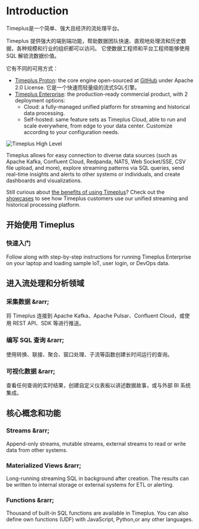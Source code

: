 # Introduction


Timeplus是一个简单、强大且经济的流处理平台。

Timeplus 提供强大的端到端功能，帮助数据团队快速、直观地处理流和历史数据，各种规模和行业的组织都可以访问。 它使数据工程师和平台工程师能够使用 SQL 解锁流数据价值。

它有不同的可用方式：

- [Timeplus Proton](/proton): the core engine open-sourced at [GitHub](https://github.com/timeplus-io/proton) under Apache 2.0 License. 它是一个快速而轻量级的流式SQL引擎。
- [Timeplus Enterprise](/timeplus-enterprise): the production-ready commercial product, with 2 deployment options:
  - Cloud: a fully-managed unified platform for streaming and historical data processing.
  - Self-hosted: same feature sets as Timeplus Cloud, able to run and scale everywhere, from edge to your data center. Customize according to your configuration needs.

![Timeplus High Level](/img/high_level_diagram.png)

Timeplus allows for easy connection to diverse data sources (such as Apache Kafka, Confluent Cloud, Redpanda, NATS, Web Socket/SSE, CSV file upload, and more), explore streaming patterns via SQL queries, send real-time insights and alerts to other systems or individuals, and create dashboards and visualizations.

Still curious about [the benefits of using Timeplus](/why-timeplus)? Check out the [showcases](/showcases) to see how Timeplus customers use our unified streaming and historical processing platform.

## 开始使用 Timeplus

<Quickstart href="/quickstart">

<h3>快速入门</h3>

<p>Follow along with step-by-step instructions for running Timeplus Enterprise on your laptop and loading sample IoT, user login, or DevOps data.</p>

</Quickstart>

## 进入流处理和分析领域

<Grid>

<GridItem href="/ingestion">
    <h3>采集数据 &amp;rarr;</h3>
    <p>
    将 Timeplus 连接到 Apache Kafka、Apache Pulsar、Confluent Cloud，或使用 REST API、SDK 等进行推送。
    </p>

</GridItem>
  <GridItem href="/query-syntax">
    <h3>编写 SQL 查询 &amp;rarr;</h3>
    <p>
    使用转换、联接、聚合、窗口处理、子流等函数创建长时间运行的查询。
    </p>

</GridItem>
  <GridItem href="/viz">
    <h3>可视化数据 &amp;rarr;</h3>
    <p>
    查看任何查询的实时结果，创建自定义仪表板以讲述数据故事，或与外部 BI 系统集成。
    </p>
  </GridItem>
</Grid>

## 核心概念和功能

<Grid>
  <GridItem href="/working-with-streams">
    <h3>Streams &amp;rarr;</h3>
    <p>
    Append-only streams, mutable streams, external streams to read or write data from other systems.
    </p>

</GridItem>
  <GridItem href="/view#m_view">
    <h3>Materialized Views &amp;rarr;</h3>
    <p>
    Long-running streaming SQL in background after creation. The results can be written to internal storage or external systems for ETL or alerting.
    </p>

</GridItem>
  <GridItem href="/functions">
    <h3>Functions &amp;rarr;</h3>
    <p>
    Thousand of built-in SQL functions are available in Timeplus. You can also define own functions (UDF) with JavaScript, Python,or any other languages.
    </p>

</GridItem>
</Grid>
